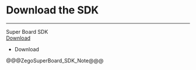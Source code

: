# Download the SDK

- - -


<div class="download-area">
    <div class="sdk-download-item-wrapper">
      <div class="download-title">Super Board SDK</div>
      <div class="download-selector">
        <a class="download-select-icon" href="javascript:void(0)"></a>
        <div class="download-select-wrapper">
          <a class="download-target-btn" href="javascript:void(0);">Download</a>
          <ul class="download-dropdown-list">
            <li data-href="https://storage.zego.im/SuperBoardSDK/Android/SDK/superboard-express-android.zip"
              class="dropdown-option">
              Download
            </li>
          </ul>
        </div>
      </div>
    </div>
  </div>


@@@ZegoSuperBoard_SDK_Note@@@
